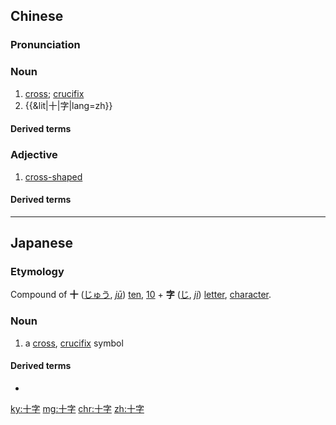 ==Chinese==
{{zh-forms}}

===Pronunciation===
{{zh-pron
|m=shízì
|c=sap6 zi6
|cat=n,a
}}

{{attention|zh|How should we add the sense [[Phillips head]] to this entry?}}
===Noun===
{{zh-noun}}

# [[cross]]; [[crucifix]]
# {{&lit|十|字|lang=zh}}

====Derived terms====
{{zh-der|紅十字|橫羅十字|畫十字|鐵十字|十字節}}

===Adjective===
{{zh-adj}}

# {{lb|zh|attributive}} [[cross-shaped]]

====Derived terms====
{{zh-der|十字架|十字繡|十字花押|十字花科|十字街|十字街頭|十字路|十字路口|十字軍|十字鎬}}

----

==Japanese==
{{ja-kanjitab|じゅう|じ|yomi=o}}

===Etymology===
Compound of '''十''' ([[じゅう]], ''[[jū]]'') [[ten]], [[10]] + '''字''' ([[じ]], ''[[ji]]'') [[letter]], [[character]].

===Noun===
{{ja-noun|じゅうじ}}

# a [[cross]], [[crucifix]] symbol
#: {{ja-usex|漫画のデスノートに弥海砂の首飾りに十字はアヤメとアニメーの為に取り替えました事があります。|^まんが の ^デス ^ノート に ^あまね ^みさ の くびかざり に じゅうじ は アヤメ と アニメー の ため に とりかえました こと が あります。|The cross on Misa Amane's necklace from the ''Death Note'' manga was replaced with a fleur-de-lis for the animé.}}

====Derived terms====
* {{ja-r|十字架|じゅうじか}}

[[ky:十字]]
[[mg:十字]]
[[chr:十字]]
[[zh:十字]]